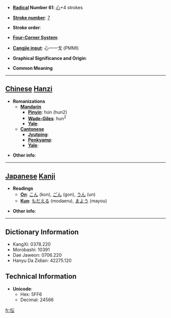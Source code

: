 * '''[[Wiktionary:Chinese radical index| Radical]] Number 61''': [[Wiktionary:Chinese radical index 心|心]]+4 strokes

* '''[[Wiktionary:Chinese total strokes index|Stroke number]]''': [[Wiktionary:Chinese total strokes index 7|7]]

* '''Stroke order''': 

* '''[[Wiktionary:Chinese four corner index|Four-Corner System]]''': 

* '''[[Wiktionary:Chinese Cangjie index|Cangjie input]]''': 心一一戈 (PMMI)

* '''Graphical Significance and Origin''': 

* '''Common Meaning'''

----

== [[Chinese]] [[Hanzi]] ==

* '''Romanizations'''
** '''[[Mandarin]]'''
*** '''[[Pinyin]]''': hún (hun2)
*** '''[[Wade-Giles]]''': hun<sup>2</sup>
*** '''[[Yale]]''': 
** '''[[Cantonese]]'''
*** '''[[Jyutping]]''':
*** '''[[Penkyamp]]''': 
*** '''[[Yale]]''': 

* '''Other info''': 

----

== [[Japanese]] [[Kanji]] ==

* '''Readings'''
** '''[[On]]''': [[こん]] (kon), [[ごん]] (gon), [[うん]] (un)
** '''[[Kun]]''': [[もだえる]] (modaeru), [[まよう]] (mayou)

* '''Other info''':  

----

== Dictionary Information ==

* KangXi: 0378.220
* Morobashi: 10391
* Dae Jaweon: 0706.220
* Hanyu Da Zidian: 42275.120

== Technical Information ==

* '''Unicode''':
** Hex: 5FF6
** Decimal: 24566

[[fr:忶]]